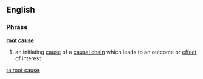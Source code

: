 ==English==
===Phrase===
'''[[root]] [[cause]]'''

# {{idiom}} an initiating [[cause]] of a [[causal chain]] which leads to an outcome or [[effect]] of interest

[[ta:root cause]]
